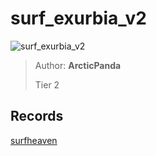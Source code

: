 
# surf_exurbia_v2

![surf_exurbia_v2](https://raw.githubusercontent.com/Sayt123/SurfMapPics/Maps-and-bonuses/csgo/surf_exurbia_v2.jpg)

> Author: **ArcticPanda**
>
> Tier 2

## Records

[surfheaven](https://surfheaven.eu/map/surf_exurbia_v2)
